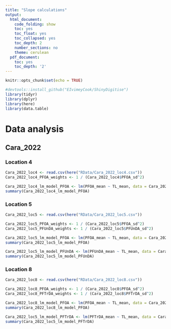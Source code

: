 ```yaml
---
title: "Slope calculations"
output:
  html_document:
    code_folding: show
    toc: yes
    toc_float: yes
    toc_collapsed: yes
    toc_depth: 2
    number_sections: no
    theme: cerulean
  pdf_document:
    toc: yes
    toc_depth: '2'
---
```


```r
knitr::opts_chunk$set(echo = TRUE)
```

```r
#devtools::install_github("EIvimeyCook/ShinyDigitise")
library(tidyr)
library(dplyr)
library(here)
library(data.table)
```

# Data analysis

## Cara_2022
### Location 4
```r
Cara_2022_loc4 <- read.csv(here("RData/Cara_2022_loc4.csv"))
Cara_2022_loc4_PFOA_weights <- 1 / (Cara_2022_loc4$PFOA_sd^2)

Cara_2022_loc4_lm_model_PFOA <- lm(PFOA_mean ~ TL_mean, data = Cara_2022_loc4, weights = Cara_2022_loc4_PFOA_weights)
summary(Cara_2022_loc4_lm_model_PFOA)
```

### Location 5
```r
Cara_2022_loc5 <- read.csv(here("RData/Cara_2022_loc5.csv"))

Cara_2022_loc5_PFOA_weights <- 1 / (Cara_2022_loc5$PFOA_sd^2)
Cara_2022_loc5_PFUnDA_weights <- 1 / (Cara_2022_loc5$PFUnDA_sd^2)

Cara_2022_loc5_lm_model_PFOA <- lm(PFOA_mean ~ TL_mean, data = Cara_2022_loc5, weights = Cara_2022_loc5_PFOA_weights)
summary(Cara_2022_loc5_lm_model_PFOA)

Cara_2022_loc5_lm_model_PFUnDA <- lm(PFUnDA_mean ~ TL_mean, data = Cara_2022_loc5, weights = Cara_2022_loc5_PFUnDA_weights)
summary(Cara_2022_loc5_lm_model_PFUnDA)
```

### Location 8
```r
Cara_2022_loc8 <- read.csv(here("RData/Cara_2022_loc8.csv"))

Cara_2022_loc8_PFOA_weights <- 1 / (Cara_2022_loc8$PFOA_sd^2)
Cara_2022_loc8_PFTrDA_weights <- 1 / (Cara_2022_loc8$PFTrDA_sd^2)

Cara_2022_loc8_lm_model_PFOA <- lm(PFOA_mean ~ TL_mean, data = Cara_2022_loc8, weights = Cara_2022_loc8_PFOA_weights)
summary(Cara_2022_loc8_lm_model_PFOA)

Cara_2022_loc5_lm_model_PFTrDA <- lm(PFTrDA_mean ~ TL_mean, data = Cara_2022_loc8, weights = Cara_2022_loc8_PFTrDA_weights)
summary(Cara_2022_loc5_lm_model_PFTrDA)
```

